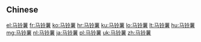 {{also|馬鈴薯}}
==Chinese==
{{zh-see|馬鈴薯}}

[[el:马铃薯]]
[[fr:马铃薯]]
[[ko:马铃薯]]
[[hr:马铃薯]]
[[ku:马铃薯]]
[[lo:马铃薯]]
[[lt:马铃薯]]
[[hu:马铃薯]]
[[mg:马铃薯]]
[[nl:马铃薯]]
[[ja:马铃薯]]
[[pl:马铃薯]]
[[uk:马铃薯]]
[[zh:马铃薯]]